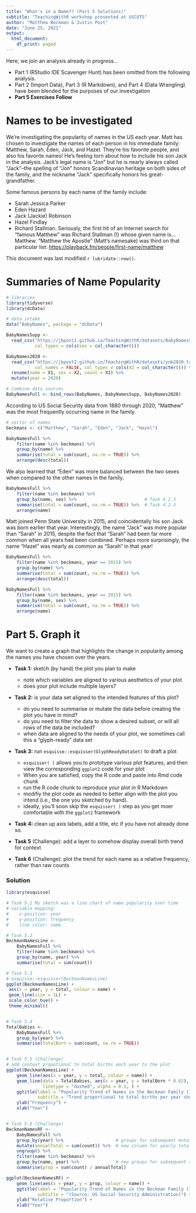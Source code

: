 ```yaml
---
title: "What's in a Name?? (Part 5 Solutions)"
subtitle: "TeachingWithR workshop presented at USCOTS"
author: "Matthew Beckman & Justin Post"
date: "June 25, 2021"
output:
  html_document:
    df_print: paged
---
```



Here, we join an analysis already in progress...  

- Part 1 (RStudio IDE Scavenger Hunt) has been omitted from the following analysis. 
- Part 2 (Import Data), Part 3 (R Markdown), and Part 4 (Data Wrangling) have been blended for the purposes of our investigation
- **Part 5 Exercises Follow**


# Names to be investigated

We're investigating the popularity of names in the US each year. Matt has chosen to investigate the names of each person in his immediate family: Matthew, Sarah, Eden, Jack, and Hazel.  They're his favorite people, and also his favorite names!  He's feeling torn about how to include his son Jack in the analysis. Jack's legal name is "Jon" but he is nearly always called "Jack"--the spelling of "Jon" honors Scandinavian heritage on both sides of the family, and the nickname "Jack" specifically honors his great-grandfather.  

Some famous persons by each name of the family include: 

- Sarah Jessica Parker
- Eden Hazard
- Jack (Jackie) Robinson
- Hazel Findlay
- Richard Stallman.  Seriously, the first hit of an Internet search for "famous Matthew" was Richard Stallman (!) whose given name is... Matthew.  "Matthew the Apostle" (Matt's namesake) was third on that particular list: <https://playback.fm/people/first-name/matthew>


This document was last modified `r lubridate::now()`.

# Summaries of Name Popularity

```r
# libraries
library(tidyverse)
library(dcData)

# data intake
data("BabyNames", package = "dcData")

BabyNamesSupp <- 
  read_csv("https://jbpost2.github.io/TeachingWithR/datasets/BabyNamesSupp.csv",  
           col_types = cols(sex = col_character()))  

BabyNames2020 <- 
  read_csv("https://jbpost2.github.io/TeachingWithR/datasets/yob2020.txt", 
           col_names = FALSE, col_types = cols(X2 = col_character())) %>%
  rename(name = X1, sex = X2, count = X3) %>%  
  mutate(year = 2020) 

# Combine data sources
BabyNamesFull <- bind_rows(BabyNames, BabyNamesSupp, BabyNames2020)

```


According to US Social Security data from 1880 through 2020, "Matthew" was the most frequently occurring name in the family.  

```r
# vector of names
beckmans <- c("Matthew", "Sarah", "Eden", "Jack", "Hazel")

BabyNamesFull %>%
    filter(name %in% beckmans) %>%                   
    group_by(name) %>%                               
    summarise(total = sum(count, na.rm = TRUE)) %>%  
    arrange(desc(total))

```


We also learned that "Eden" was more balanced between the two sexes when compared to the other names in the family.


```r
BabyNamesFull %>%
    filter(name %in% beckmans) %>%
    group_by(name, sex) %>%                          # Task 4.2.3
    summarise(total = sum(count, na.rm = TRUE)) %>%  # Task 4.2.3
    arrange(name)
```

Matt joined Penn State University in 2015, and coincidentally his son Jack was born earlier that year.  Interestingly, the name "Jack" was more popular than "Sarah" in 2015, despite the fact that "Sarah" had been far more common when all years had been combined.  Perhaps more surprisingly, the name "Hazel" was nearly as common as "Sarah" in that year!  


```r
BabyNamesFull %>%
    filter(name %in% beckmans, year == 2015) %>%
    group_by(name) %>%
    summarise(total = sum(count, na.rm = TRUE)) %>% 
    arrange(desc(total))

BabyNamesFull %>%
    filter(name %in% beckmans, year == 2015) %>%
    group_by(name, sex) %>%
    summarise(total = sum(count, na.rm = TRUE)) %>% 
    arrange(name)

```



# Part 5. Graph it

We want to create a graph that highlights the change in popularity among the names you have chosen over the years.

- **Task 1:** sketch (by hand) the plot you plan to make
    - note which variables are aligned to various aesthetics of your plot 
    - does your plot include multiple layers?  

- **Task 2:** is your data set aligned to the intended features of this plot?  
    - do you need to summarise or mutate the data before creating the plot you have in mind?
    - do you need to filter the data to show a desired subset, or will all rows of the data be included? 
    - when data are aligned to the needs of your plot, we sometimes call this a "glyph-ready" data set

- **Task 3:** run `esquisse::esquisser(GlyphReadyDataSet)` to draft a plot
    - `esquisser( )` allows you to prototype various plot features, and then view the corresponding `ggplot2` code for your plot
    - When you are satisfied, copy the R code and paste into Rmd code chunk 
    - run the R code chunk to reproduce your plot in R Markdown
    - modifiy the plot code as needed to better align with the plot you intend (i.e., the one you sketched by hand).
    - ideally, you'll soon skip the `esquisser( )` step as you get moer comfortable with the `ggplot2` framework

- **Task 4:** clean up axis labels, add a title, etc if you have not already done so.

- **Task 5** (Challenge): add a layer to somehow display overall birth trend for context

- **Task 6** (Challenge): plot the trend for each name as a relative frequency, rather than raw counts

### Solution

```r
library(esquisse)

# Task 5.1 My sketch was a line chart of name popularity over time 
# variable mapping:
#    x-position: year
#    y-position: frequency
#    line color: name

# Task 5.2
BeckmanNamesLine <- 
    BabyNamesFull %>%
    filter(name %in% beckmans) %>%
    group_by(name, year) %>%
    summarise(total = sum(count))

# Task 5.3 
# esquisse::esquisser(BeckmanNamesLine)
ggplot(BeckmanNamesLine) +
 aes(x = year, y = total, colour = name) +
 geom_line(size = 1L) +
 scale_color_hue() +
 theme_minimal() 


# Task 5.4
TotalBabies <- 
    BabyNamesFull %>%
    group_by(year) %>%
    summarise(totalBorn = sum(count, na.rm = TRUE))


# Task 5.5 (Challenge)
# add context propotional to total births each year to the plot
ggplot(BeckmanNamesLine) +
    geom_line(aes(x = year, y = total, colour = name)) +
    geom_line(data = TotalBabies, aes(x = year, y = totalBorn * 0.02), 
              linetype = "dashed", alpha = 0.3, ) + 
    ggtitle(label = "Popularity Trend of Names in the Beckman Family (1880 - 2020)", 
            subtitle = "Trend proportional to total births per year shown for context.\n(Source: US Social Security Administration)") + 
    ylab("Frequency") + 
    xlab("Year")


# Task 5.6 (Challenge) 
BeckmanNamesRF <- 
    BabyNamesFull %>%
    group_by(year) %>%                    # groups for subsequent mutate()
    mutate(annualTotal = sum(count)) %>%  # new column for yearly totals
    ungroup() %>%                         
    filter(name %in% beckmans) %>%
    group_by(name, year) %>%              # new groups for subsequent summarise()
    summarise(prop = sum(count) / annualTotal)

ggplot(BeckmanNamesRF) +
    geom_line(aes(x = year, y = prop, colour = name)) +
    ggtitle(label = "Popularity Trend of Names in the Beckman Family (1880 - 2020)", 
            subtitle = "(Source: US Social Security Administration)") + 
    ylab("Relative Proportion") + 
    xlab("Year")

```



